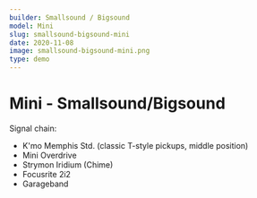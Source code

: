 ```yaml
---
builder: Smallsound / Bigsound
model: Mini
slug: smallsound-bigsound-mini
date: 2020-11-08
image: smallsound-bigsound-mini.png
type: demo
---
```



# Mini - Smallsound/<wbr />Bigsound

<Demo />

Signal chain:

- K'mo Memphis Std. (classic T-style pickups, middle position)
- Mini Overdrive
- Strymon Iridium (Chime)
- Focusrite 2i2
- Garageband
